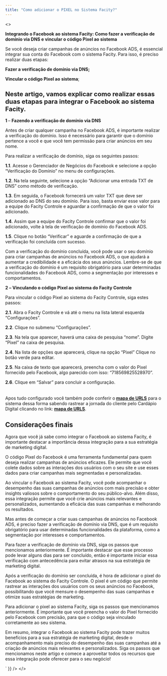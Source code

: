 ```yaml
---
title: "Como adicionar o PIXEL no Sistema Facity?"
---
```


<>
  <div dangerouslySetInnerHTML={{ __html: `
    
<p class="has-small-font-size"><strong>Integrando o Facebook ao sistema Facity: Como fazer a verificação de domínio via DNS e vincular o código Pixel ao sistema</strong></p>



<p class="has-small-font-size">Se você deseja criar campanhas de anúncios no Facebook ADS, é essencial integrar sua conta do Facebook com o sistema Facity. Para isso, é preciso realizar duas etapas: </p>



<p class="has-small-font-size"><strong>Fazer a verificação de domínio via DNS;</strong></p>



<p class="has-small-font-size"><strong>Vincular o código Pixel ao sistema</strong>;</p>



<h2 class="wp-block-heading" style="font-size:20px"><strong>Neste artigo, vamos explicar como realizar essas duas etapas para integrar o Facebook ao sistema Facity.</strong></h2>



<p></p>



<p class="has-small-font-size">   <strong>1 </strong>&#8211; <strong>Fazendo a verificação de domínio via DNS</strong></p>



<p class="has-small-font-size">Antes de criar qualquer campanha no Facebook ADS, é importante realizar a verificação do domínio. Isso é necessário para garantir que o domínio pertence a você e que você tem permissão para criar anúncios em seu nome.</p>



<p class="has-small-font-size">Para realizar a verificação de domínio, siga os seguintes passos:</p>



<p class="has-small-font-size"><strong>1.1</strong>. Acesse o Gerenciador de Negócios do Facebook e selecione a opção &#8220;Verificação do Domínio&#8221; no menu de configurações.</p>



<p class="has-small-font-size"><strong>1.2</strong>. Na tela seguinte, selecione a opção &#8220;Adicionar uma entrada TXT de DNS&#8221; como método de verificação.</p>



<p class="has-small-font-size"><strong>1.3</strong>. Em seguida, o Facebook fornecerá um valor TXT que deve ser adicionado ao DNS do seu domínio. Para isso, basta enviar esse valor para a equipe do Facity Controle e aguardar a confirmação de que o valor foi adicionado.</p>



<p class="has-small-font-size"><strong>1.4</strong>. Assim que a equipe do Facity Controle confirmar que o valor foi adicionado, volte à tela de verificação de domínio do Facebook ADS.</p>



<p class="has-small-font-size"><strong>1.5</strong>. Clique no botão &#8220;Verificar&#8221; e aguarde a confirmação de que a verificação foi concluída com sucesso.</p>



<p class="has-small-font-size">Com a verificação do domínio concluída, você pode usar o seu domínio para criar campanhas de anúncios no Facebook ADS, o que ajudará a aumentar a credibilidade e a eficácia dos seus anúncios. Lembre-se de que a verificação do domínio é um requisito obrigatório para usar determinadas funcionalidades do Facebook ADS, como a segmentação por interesses e comportamentos.</p>



<p></p>



<p class="has-small-font-size">  <strong>2 &#8211;</strong> <strong>Vinculando o código Pixel ao sistema do Facity Controle</strong></p>



<p class="has-small-font-size"></p>



<p class="has-small-font-size">Para vincular o código Pixel ao sistema do Facity Controle, siga estes passos:</p>



<p class="has-small-font-size"><strong>2.1</strong>. Abra o Facity Controle e vá até o menu na lista lateral esquerda &#8220;Configurações&#8221;.</p>



<p class="has-small-font-size"><strong>2.2</strong>. Clique no submenu &#8220;Configurações&#8221;.</p>



<p class="has-small-font-size"><strong>2.3</strong>. Na tela que aparecer, haverá uma caixa de pesquisa &#8220;nome&#8221;. Digite &#8220;Pixel&#8221; na caixa de pesquisa.</p>



<p class="has-small-font-size"><strong>2.4</strong>. Na lista de opções que aparecerá, clique na opção &#8220;Pixel&#8221; Clique no botão verde para editar.</p>



<p class="has-small-font-size"><strong>2.5</strong>. Na caixa de texto que aparecerá, preencha com o valor do Pixel fornecido pelo Facebook, algo parecido com isso: &#8220;718569825528970&#8221;.</p>



<p class="has-small-font-size"><strong>2.6</strong>. Clique em &#8220;Salvar&#8221; para concluir a configuração.<br><br><br>Apos tudo configurado você também pode conferir o<strong> <a href="https://blog.facity.com.br/mapa-de-urls-para-facebook-pixel/" data-type="post" data-id="1097">mapa de URLS</a></strong> para o sistema dessa forma sabendo rastrear a jornada do cliente pelo Cardápio Digital clicando no link:   <strong><a href="https://blog.facity.com.br/mapa-de-urls-para-facebook-pixel/" data-type="post" data-id="1097">mapa de URLS</a></strong>.</p>



<p></p>



<h2 class="wp-block-heading">Considerações finais</h2>



<p class="has-small-font-size">   Agora que você já sabe como integrar o Facebook ao sistema Facity, é importante destacar a importância dessa integração para a sua estratégia de marketing digital.</p>



<p class="has-small-font-size">O código Pixel do Facebook é uma ferramenta fundamental para quem deseja realizar campanhas de anúncios eficazes. Ele permite que você colete dados sobre as interações dos usuários com o seu site e use esses dados para criar campanhas mais segmentadas e personalizadas.</p>



<p class="has-small-font-size">Ao vincular o Facebook ao sistema Facity, você pode acompanhar o desempenho das suas campanhas de anúncios com mais precisão e obter insights valiosos sobre o comportamento do seu público-alvo. Além disso, essa integração permite que você crie anúncios mais relevantes e personalizados, aumentando a eficácia das suas campanhas e melhorando os resultados.</p>



<p class="has-small-font-size">Mas antes de começar a criar suas campanhas de anúncios no Facebook ADS, é preciso fazer a verificação de domínio via DNS, que é um requisito obrigatório para usar determinadas funcionalidades da plataforma, como a segmentação por interesses e comportamentos.</p>



<p class="has-small-font-size">Para fazer a verificação de domínio via DNS, siga os passos que mencionamos anteriormente. É importante destacar que esse processo pode levar alguns dias para ser concluído, então é importante iniciar essa verificação com antecedência para evitar atrasos na sua estratégia de marketing digital.</p>



<p class="has-small-font-size">Após a verificação do domínio ser concluída, é hora de adicionar o pixel do Facebook ao sistema do Facity Controle. O pixel é um código que permite rastrear as interações dos usuários com os seus anúncios no Facebook, possibilitando que você mensure o desempenho das suas campanhas e otimize suas estratégias de marketing.</p>



<p class="has-small-font-size">Para adicionar o pixel ao sistema Facity, siga os passos que mencionamos anteriormente. É importante que você preencha o valor do Pixel fornecido pelo Facebook com precisão, para que o código seja vinculado corretamente ao seu sistema.</p>



<p class="has-small-font-size">Em resumo, integrar o Facebook ao sistema Facity pode trazer muitos benefícios para a sua estratégia de marketing digital, desde o acompanhamento mais preciso do desempenho das suas campanhas até a criação de anúncios mais relevantes e personalizados. Siga os passos que mencionamos neste artigo e comece a aproveitar todos os recursos que essa integração pode oferecer para o seu negócio!</p>

  ` }} />
</>